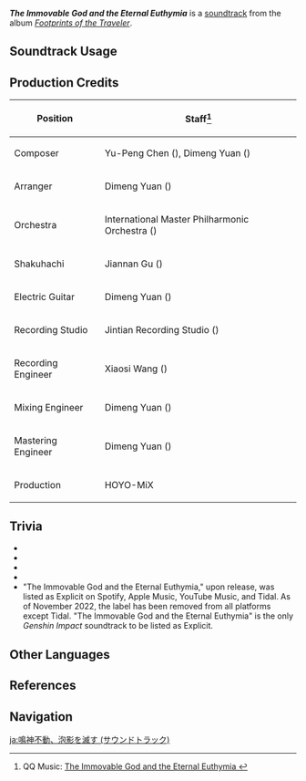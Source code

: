 {{Soundtrack Infobox
|title          = The Immovable God and the Eternal Euthymia
|image          = Footprints of the Traveler.png
|album          = Footprints of the Traveler
|album2         = Footprints of the Traveler (CN)
|disc           =
|number         = 07
|number2        = 07
|featured       =
|featured2      =
|featured3      =
|featured_disc  =
|featured_disc2 =
|featured_disc3 =
|youtube_id     = HQOZ8aUlN0A
|spotify_id     = 19gjP0BHBkW9aFLQRHyoeC
|previous       = Midsummer Island Adventure (Soundtrack)
|next           = Floating World Under the Moonlight (Soundtrack)
}}
'''''The Immovable God and the Eternal Euthymia''''' is a [[soundtrack]] from the album ''[[Footprints of the Traveler]]''.

==Soundtrack Usage==
{{Soundtrack Usage
|mediaoriginal=Version Trailer;;2.0
}}

==Production Credits==
{| class="wikitable"
! Position
! Staff<ref>QQ Music: [https://y.qq.com/n/ryqq/songDetail/0021uGwW27EpYN The Immovable God and the Eternal Euthymia {{zh|不动鸣神，泡影断灭}}]</ref>
|-
! Composer
| Yu-Peng Chen ({{zh|陈致逸}}), Dimeng Yuan ({{zh|苑迪萌}})
|-
! Arranger
| Dimeng Yuan ({{zh|苑迪萌}})
|-
! Orchestra
| International Master Philharmonic Orchestra ({{zh|国际首席爱乐乐团}})
|-
! Shakuhachi
| Jiannan Gu ({{zh|顾剑楠}})
|-
! Electric Guitar
| Dimeng Yuan ({{zh|苑迪萌}})
|-
! Recording Studio
| Jintian Recording Studio ({{zh|金田录音棚}})
|-
! Recording Engineer
| Xiaosi Wang ({{zh|王小四}})
|-
! Mixing Engineer
| Dimeng Yuan ({{zh|苑迪萌}})
|-
! Mastering Engineer
| Dimeng Yuan ({{zh|苑迪萌}})
|-
! Production
| HOYO-MiX
|}

==Trivia==
* {{Transclude|Everlasting Devotion|KitsuneTheme|section=1}}
* {{Transclude|Inazuma (Soundtrack)|InazumaLeitmotif|section=1}}
* {{Transclude|Ones Who Strive to Live|OnesWhoStriveToLiveLeitmotif|section=1}}
* {{Transclude|Separated Dream|ShogunTheme|section=1}}
* "The Immovable God and the Eternal Euthymia," upon release, was listed as Explicit on Spotify, Apple Music, YouTube Music, and Tidal. As of November 2022, the label has been removed from all platforms except Tidal. "The Immovable God and the Eternal Euthymia" is the only ''Genshin Impact'' soundtrack to be listed as Explicit.

==Other Languages==
{{Other Languages|The Immovable God and the Eternal Euthymia}}

==References==
{{Reflist}}

==Navigation==
{{Soundtrack Navbox|Footprints of the Traveler}}

[[ja:鳴神不動、泡影を滅す (サウンドトラック)]]